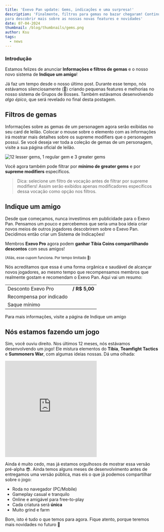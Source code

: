 ```yaml
---
title: 'Exevo Pan update: Gems, indicações e uma surpresa!'
description: 'Finalmente, filtros para gemas no bazar chegaram! Continue lendo
para descobrir mais sobre as nossas novas features e novidades'
date: 07-04-2024
thumbnail: /blog/thumbnails/gems.png
author: Ksu
tags:
  - news
---
```


### Introdução

Estamos felizes de anunciar **Informações e filtros de gemas** e o nosso novo
sistema de **Indique um amigo**!

Já faz um tempo desde o nosso último post. Durante esse tempo, nós estávamos
silenciosamente (🥷) criando pequenas features e melhorias no nosso sistema de
Grupos de Bosses. Também estávamos desenvolvendo _algo épico_, que será revelado no final
desta postagem.

## Filtros de gemas

Informações sobre as gemas de um personagem agora serão exibidas no seu card
de leilão. Colocar o mouse sobre o elemento com as informações irá mostrar
mais detalhes sobre os supreme modifiers que o personagem possui. Se você
deseja ver toda a coleção de gemas de um personagem, visite a sua página
oficial de leilão.

<Image
  src="/blog/images/gemsInfo.png"
  width={375}
  height={159}
  align="center"
  caption="12 lesser gems, 1 regular gem e 3 greater gems"
  alt="12 lesser gems, 1 regular gem e 3 greater gems"
  unoptimized
/>

Você agora também pode filtrar por **mínimo de greater gems** e por **supreme
modifiers** específicos.

> Dica: selecione um filtro de vocação antes de filtrar por supreme modifiers!
Assim serão exibidos apenas modificadores específicos dessa vocação como opção
nos filtros.

## Indique um amigo

Desde que começamos, nunca investimos em publicidade para o Exevo Pan.
Pensamos um pouco e percebemos que seria uma boa ideia criar novos meios de
outros jogadores descobrirem sobre o Exevo Pan. Decidimos então criar um <RouteLink href="/dashboard/referrals">Sistema de Indicações</RouteLink>!

<p>Membros <RouteLink href="/exevo-pro"><strong><span
className="rare-gradient-text">Exevo Pro</span></strong></RouteLink> agora
podem <strong>ganhar Tibia Coins compartilhando descontos</strong> com seus
amigos!</p>

<div className="text-center mx-auto">
<Coupon coupon="GEMS" />
<small style={{fontWeight: 300}}>(Aliás, esse cupom funciona. Por tempo
limitado 👀)</small>
</div>

Nós acreditamos que essa é uma forma orgânica e saudável de alcançar novos
jogadores, ao mesmo tempo que recompensamos membros que realmente gostam e
recomendam o Exevo Pan. Aqui vai um resumo:

|  |  |
| :------ | :-------- |
| Desconto Exevo Pro | <strong><TibiaCoin value={25} /> / R$ 5,00</strong>   |
| Recompensa por indicado |   <strong><TibiaCoin value={25} /></strong>    |
| Saque mínimo |   <strong><TibiaCoin value={0} /></strong>    |

Para mais informações, visite a página de <RouteLink
href="/dashboard/referrals">Indique um amigo</RouteLink>

## Nós estamos fazendo um jogo

Sim, você ouviu direito. Nos últimos 12 meses, nós estávamos desenvolvendo um
jogo! Ele mistura elementos do **Tibia**, **Teamfight Tactics** e **Summoners
War**, com algumas ideias nossas. Dá uma olhada:

<iframe height="315" src="https://www.youtube-nocookie.com/embed/htsvsOczZ3U?si=7qm8DRLVlz4RRn3T" title="YouTube video player" frameborder="0" allow="accelerometer; autoplay; clipboard-write; encrypted-media; gyroscope; picture-in-picture; web-share" referrerpolicy="strict-origin-when-cross-origin" allowfullscreen></iframe>

Ainda é muito cedo, mas já estamos orgulhosos de mostrar essa versão
pré-alpha 😎. Ainda temos alguns meses de desenvolvimento antes de entregamos
uma versão pública, mas eis o que já podemos compartilhar sobre o jogo:

- Roda no navegador (PC/Mobile)
- Gameplay casual e tranquilo
- Online e amigável para free-to-play
- Cada criatura será **única**
- Muito grind e farm

Bom, isto é tudo o que temos para agora. Fique atento, porque teremos mais
novidades no futuro 🔮
